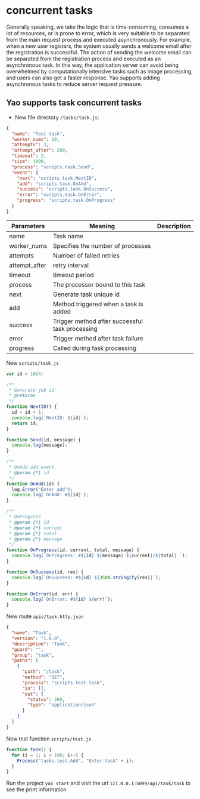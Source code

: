# concurrent tasks

Generally speaking, we take the logic that is time-consuming, consumes a lot of resources, or is prone to error, which is very suitable to be separated from the main request process and executed asynchronously. For example, when a new user registers, the system usually sends a welcome email after the registration is successful. The action of sending the welcome email can be separated from the registration process and executed as an asynchronous task. In this way, the application server can avoid being overwhelmed by computationally intensive tasks such as image processing, and users can also get a faster response. Yao supports adding asynchronous tasks to reduce server request pressure.

## Yao supports task concurrent tasks

- New file directory `/tasks/task.js`:

```json
{
  "name": "Test task",
  "worker_nums": 10,
  "attempts": 3,
  "attempt_after": 200,
  "timeout": 2,
  "size": 1000,
  "process": "scripts.task.Send",
  "event": {
    "next": "scripts.task.NextID",
    "add": "scripts.task.OnAdd",
    "success": "scripts.task.OnSuccess",
    "error": "scripts.task.OnError",
    "progress": "scripts.task.OnProgress"
  }
}
```

| Parameters    | Meaning                                         | Description |
| ------------- | ----------------------------------------------- | ----------- |
| name          | Task name                                       |             |
| worker_nums   | Specifies the number of processes               |             |
| attempts      | Number of failed retries                        |             |
| attempt_after | retry interval                                  |             |
| timeout       | timeout period                                  |             |
| process       | The processor bound to this task                |             |
| next          | Generate task unique id                         |             |
| add           | Method triggered when a task is added           |             |
| success       | Trigger method after successful task processing |             |
| error         | Trigger method after task failure               |             |
| progress      | Called during task processing                   |             |

New `scripts/task.js`

<Detail title="View source code">

```javascript
var id = 1024;

/**
 * Generate job id
 * @returns
 */
function NextID() {
  id = id + 1;
  console.log(`NextID: ${id}`);
  return id;
}

function Send(id, message) {
  console.log(message);
}

/**
 * OnAdd add event
 * @param {*} id
 */
function OnAdd(id) {
  log.Error("Enter add");
  console.log(`OnAdd: #${id}`);
}

/**
 * OnProgress
 * @param {*} id
 * @param {*} current
 * @param {*} total
 * @param {*} message
 */
function OnProgress(id, current, total, message) {
  console.log(`OnProgress: #${id} ${message} ${current}/${total} `);
}

function OnSuccess(id, res) {
  console.log(`OnSuccess: #${id} ${JSON.stringify(res)}`);
}

function OnError(id, err) {
  console.log(`OnError: #${id} ${err}`);
}
```

</Detail>

New route `apis/task.http.json`

```json
{
  "name": "Task",
  "version": "1.0.0",
  "description": "Task",
  "guard": "",
  "group": "task",
  "paths": [
    {
      "path": "/task",
      "method": "GET",
      "process": "scripts.test.task",
      "in": [],
      "out": {
        "status": 200,
        "type": "application/json"
      }
    }
  ]
}
```

New test function `scripts/test.js`

```javascript
function task() {
  for (i = 1; i < 100; i++) {
    Process("tasks.test.Add", "Enter task" + i);
  }
}
```

Run the project `yao start` and visit the url `127.0.0.1:5099/api/task/task` to see the print information

<Div style={{ display: "flex", justifyContent: "space-between" }}>
  <Link
    type="prev"
    title="Data Export"
    link="Advanced Features/Data Export"
  ></Link>
  <Link
    type="next"
    title="Scheduled tasks"
    link="Advanced Features/Scheduled Tasks"
  ></Link>
</Div>
